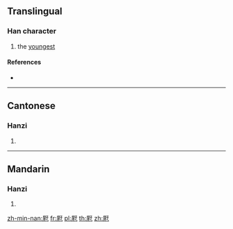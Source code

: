 {{character info/new}}
==Translingual==

===Han character===
{{Han char|rn=44|rad=尸|as=07|sn=10|four=|canj=SUND|ids=⿺尾子}}

# the [[youngest]]

====References====
* {{Han ref|kx=0302.161|hdz=20975.070|uh=5C58|ud=23640|bh=AE5E|bd=44638}}

----

==Cantonese==

===Hanzi===
{{yue-hanzi|jyut=[[mei1]]|y=mei1}}

# {{defn|lang=yue|sort=尸07}}

----

==Mandarin==

===Hanzi===
{{cmn-hanzi|pin=[[mǎn]] ([[man3]])|wg=man<sup>3</sup>}}

# {{defn|lang=cmn|sort=尸07}}

[[zh-min-nan:屘]]
[[fr:屘]]
[[pl:屘]]
[[th:屘]]
[[zh:屘]]